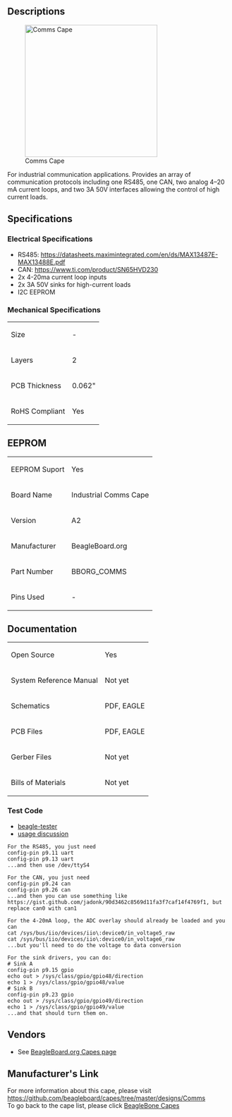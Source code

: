 ==Descriptions==
[[File:BeagleBoneCommsCapeA2_Top.png|right|border|300px|link=|Comms Cape]]

For industrial communication applications. Provides an array of communication protocols including one RS485, one CAN, two analog 4–20 mA current loops, and two 3A 50V interfaces allowing the control of high current loads.


==Specifications==

===Electrical Specifications===
* RS485: https://datasheets.maximintegrated.com/en/ds/MAX13487E-MAX13488E.pdf
* CAN: https://www.ti.com/product/SN65HVD230
* 2x 4-20ma current loop inputs
* 2x 3A 50V sinks for high-current loads
* I2C EEPROM

===Mechanical Specifications===
{|class="wikitable"
| Size
| -
|-
| Layers
|2
|-
| PCB Thickness
| 0.062&quot;
|-
| RoHS Compliant
| Yes
|}


==EEPROM==
{|class="wikitable"
| EEPROM Suport
| Yes
|-
| Board Name
| Industrial Comms Cape
|-
| Version
| A2
|-
| Manufacturer
| BeagleBoard.org
|-
| Part Number
| BBORG_COMMS
|-
| Pins Used
| -
|}


==Documentation==
{|class="wikitable"
| Open Source
| Yes
|-
| System Reference Manual
| Not yet
|-
| Schematics
| PDF, EAGLE
|-
| PCB Files
| PDF, EAGLE
|-
| Gerber Files
| Not yet
|-
| Bills of Materials
| Not yet
|}

===Test Code===
* [https://github.com/jadonk/beagle-tester beagle-tester]
* [https://groups.google.com/d/msg/beagleboard/f3nr7TicKjE/RKPYXkBeAQAJ usage discussion]
<pre>
For the RS485, you just need
config-pin p9.11 uart
config-pin p9.13 uart 
...and then use /dev/ttyS4

For the CAN, you just need
config-pin p9.24 can
config-pin p9.26 can
...and then you can use something like https://gist.github.com/jadonk/90d3462c8569d11fa3f7caf14f4769f1, but replace can0 with can1

For the 4-20mA loop, the ADC overlay should already be loaded and you can
cat /sys/bus/iio/devices/iio\:device0/in_voltage5_raw
cat /sys/bus/iio/devices/iio\:device0/in_voltage6_raw
...but you'll need to do the voltage to data conversion

For the sink drivers, you can do:
# Sink A
config-pin p9.15 gpio
echo out > /sys/class/gpio/gpio48/direction
echo 1 > /sys/class/gpio/gpio48/value
# Sink B
config-pin p9.23 gpio
echo out > /sys/class/gpio/gpio49/direction
echo 1 > /sys/class/gpio/gpio49/value
...and that should turn them on.
</pre>


==Vendors==
* See [https://beagleboard.org/capes/#comms BeagleBoard.org Capes page]


==Manufacturer's Link==
For more information about this cape, please visit https://github.com/beagleboard/capes/tree/master/designs/Comms <br />

To go back to the cape list, please click [http://beagleboard.org/capes BeagleBone Capes]
